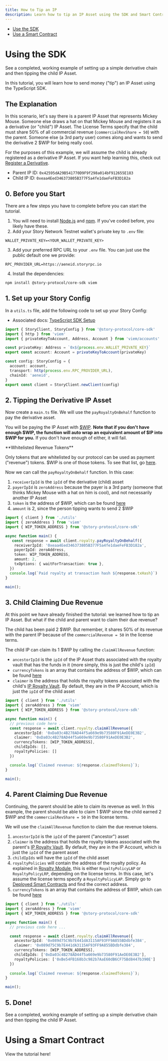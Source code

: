 ```yaml
---
title: How to Tip an IP
description: Learn how to tip an IP Asset using the SDK and Smart Contracts.
---
```


* [Use the SDK](#using-the-sdk)
* [Use a Smart Contract](#using-a-smart-contract)

# Using the SDK

<CardGroup cols={1}>
  <Card
    title="Completed Code"
    href="https://github.com/storyprotocol/typescript-tutorial/blob/main/scripts/registerDerivativeCommercial.ts"
    icon="thumbs-up"
    iconType="solid"
    target="_blank"
  >
    See a completed, working example of setting up a simple derivative chain and then tipping the child IP Asset.
  </Card>
</CardGroup>

In this tutorial, you will learn how to send money ("tip") an IP Asset using the TypeScript SDK.

## The Explanation

In this scenario, let's say there is a parent IP Asset that represents Mickey Mouse. Someone else draws a hat on that Mickey Mouse and registers it as a derivative (or "child") IP Asset. The License Terms specify that the child must share 50% of all commercial revenue (`commercialRevShare = 50`) with the parent. Someone else (a 3rd party user) comes along and wants to send the derivative 2 $WIP for being really cool.

For the purposes of this example, we will assume the child is already registered as a derivative IP Asset. If you want help learning this, check out [Register a Derivative](/developers/typescript-sdk/register-a-derivative).

* Parent IP ID: `0x42595dA29B541770D9F9f298a014bF912655E183`
* Child IP ID: `0xeaa4Eed346373805B377F5a4fe1daeFeFB3D182a`

## 0. Before you Start

There are a few steps you have to complete before you can start the tutorial.

1. You will need to install [Node.js](https://nodejs.org/en/download) and [npm](https://docs.npmjs.com/downloading-and-installing-node-js-and-npm). If you've coded before, you likely have these.
2. Add your Story Network Testnet wallet's private key to `.env` file:

```text env
WALLET_PRIVATE_KEY=<YOUR_WALLET_PRIVATE_KEY>
```

3. Add your preferred RPC URL to your `.env` file. You can just use the public default one we provide:

```text env
RPC_PROVIDER_URL=https://aeneid.storyrpc.io
```

4. Install the dependencies:

```bash Terminal
npm install @story-protocol/core-sdk viem
```

## 1. Set up your Story Config

In a `utils.ts` file, add the following code to set up your Story Config:

* Associated docs: [TypeScript SDK Setup](/developers/typescript-sdk/typescript-sdk-setup)

```typescript utils.ts
import { StoryClient, StoryConfig } from '@story-protocol/core-sdk'
import { http } from 'viem'
import { privateKeyToAccount, Address, Account } from 'viem/accounts'

const privateKey: Address = `0x${process.env.WALLET_PRIVATE_KEY}`
export const account: Account = privateKeyToAccount(privateKey)

const config: StoryConfig = {  
  account: account,  
  transport: http(process.env.RPC_PROVIDER_URL),  
  chainId: 'aeneid',  
}  
export const client = StoryClient.newClient(config)
```

## 2. Tipping the Derivative IP Asset

Now create a `main.ts` file. We will use the `payRoyaltyOnBehalf` function to pay the derivative asset.

You will be paying the IP Asset with [$WIP](https://aeneid.storyscan.xyz/address/0x1514000000000000000000000000000000000000). **Note that if you don't have enough $WIP, the function will auto wrap an equivalent amount of $IP into $WIP for you.** If you don't have enough of either, it will fail.

<Note>
**Whitelisted Revenue Tokens**

Only tokens that are whitelisted by our protocol can be used as payment ("revenue") tokens. $WIP is one of those tokens. To see that list, go [here](/developers/deployed-smart-contracts).
</Note>

Now we can call the `payRoyaltyOnBehalf` function. In this case:

1. `receiverIpId` is the `ipId` of the derivative (child) asset
2. `payerIpId` is `zeroAddress` because the payer is a 3rd party (someone that thinks Mickey Mouse with a hat on him is cool), and not necessarily another IP Asset
3. `token` is the address of $WIP, which can be found [here](/developers/ip-royalty-vault#whitelisted-revenue-tokens)
4. `amount` is 2, since the person tipping wants to send 2 $WIP

```typescript main.ts
import { client } from './utils'
import { zeroAddress } from 'viem'
import { WIP_TOKEN_ADDRESS } from '@story-protocol/core-sdk'

async function main() {
   const response = await client.royalty.payRoyaltyOnBehalf({
    receiverIpId: '0xeaa4Eed346373805B377F5a4fe1daeFeFB3D182a',
    payerIpId: zeroAddress,
    token: WIP_TOKEN_ADDRESS,
    amount: 2,
    txOptions: { waitForTransaction: true },
  })
  console.log(`Paid royalty at transaction hash ${response.txHash}`) 
}

main();
```

## 3. Child Claiming Due Revenue

At this point we have already finished the tutorial: we learned how to tip an IP Asset. But what if the child and parent want to claim their due revenue?

The child has been paid 2 $WIP. But remember, it shares 50% of its revenue with the parent IP because of the `commercialRevenue = 50` in the license terms.

The child IP can claim its 1 $WIP by calling the `claimAllRevenue` function:

* `ancestorIpId` is the `ipId` of the IP Asset thats associated with the royalty vault that has the funds in it (more simply, this is just the child's `ipId`)
* `currencyTokens` is an array that contains the address of $WIP, which can be found [here](/developers/ip-royalty-vault#whitelisted-revenue-tokens)
* `claimer` is the address that holds the royalty tokens associated with the child's [IP Royalty Vault](/developers/ip-royalty-vault). By default, they are in the IP Account, which is just the `ipId` of the child asset

```typescript main.ts
import { client } from './utils'
import { zeroAddress } from 'viem'
import { WIP_TOKEN_ADDRESS } from '@story-protocol/core-sdk'

async function main() {
  // previous code here ...
  const response = await client.royalty.claimAllRevenue({
    ancestorIpId: '0xDa03c4B278AD44f5a669e9b73580F91AeDE0E3B2',
    claimer: '0xDa03c4B278AD44f5a669e9b73580F91AeDE0E3B2',
    currencyTokens: [WIP_TOKEN_ADDRESS],
    childIpIds: [],
    royaltyPolicies: []
  })

  console.log(`Claimed revenue: ${response.claimedTokens}`);
}

main();
```

## 4. Parent Claiming Due Revenue

Continuing, the parent should be able to claim its revenue as well. In this example, the parent should be able to claim 1 $WIP since the child earned 2 $WIP and the `commercialRevShare = 50` in the license terms.

We will use the `claimAllRevenue` function to claim the due revenue tokens.

1. `ancestorIpId` is the `ipId` of the parent ("ancestor") asset
2. `claimer` is the address that holds the royalty tokens associated with the parent's [IP Royalty Vault](/developers/ip-royalty-vault). By default, they are in the IP Account, which is just the `ipId` of the parent asset
3. `childIpIds` will have the `ipId` of the child asset
4. `royaltyPolicies` will contain the address of the royalty policy. As explained in [Royalty Module](/developers/royalty-module), this is either `RoyaltyPolicyLAP` or `RoyaltyPolicyLRP`, depending on the license terms. In this case, let's assume the license terms specify a `RoyaltyPolicyLAP`. Simply go to [Deployed Smart Contracts](/developers/deployed-smart-contracts) and find the correct address.
5. `currencyTokens` is an array that contains the address of $WIP, which can be found [here](/developers/ip-royalty-vault#whitelisted-revenue-tokens)

```typescript main.ts
import { client } from './utils'
import { zeroAddress } from 'viem'
import { WIP_TOKEN_ADDRESS } from '@story-protocol/core-sdk'

async function main() {
  // previous code here ...

  const response = await client.royalty.claimAllRevenue({
    ancestorIpId: '0x089d75C9b7E441dA3115AF93FF9A855BDdbfe384',
    claimer: '0x089d75C9b7E441dA3115AF93FF9A855BDdbfe384',
    currencyTokens: [WIP_TOKEN_ADDRESS],
    childIpIds: ['0xDa03c4B278AD44f5a669e9b73580F91AeDE0E3B2'],
    royaltyPolicies: ['0xBe54FB168b3c982b7AaE60dB6CF75Bd8447b390E']
  })
  
  console.log(`Claimed revenue: ${response.claimedTokens}`);
}

main();
```

## 5. Done!

<CardGroup cols={1}>
  <Card
    title="Completed Code"
    href="https://github.com/storyprotocol/typescript-tutorial/blob/main/scripts/registerDerivativeCommercial.ts"
    icon="thumbs-up"
    iconType="solid"
    target="_blank"
  >
    See a completed, working example of setting up a simple derivative chain and then tipping the child IP Asset.
  </Card>
</CardGroup>

# Using a Smart Contract

<CardGroup cols={1}>
  <Card
    title="Go to Smart Contract Tutorial"
    href="/developers/get-started-with-the-smart-contracts/sc-claiming-royalty"
    icon="home"
    iconType="solid"
  >
    View the tutorial here!
  </Card>
</CardGroup>
